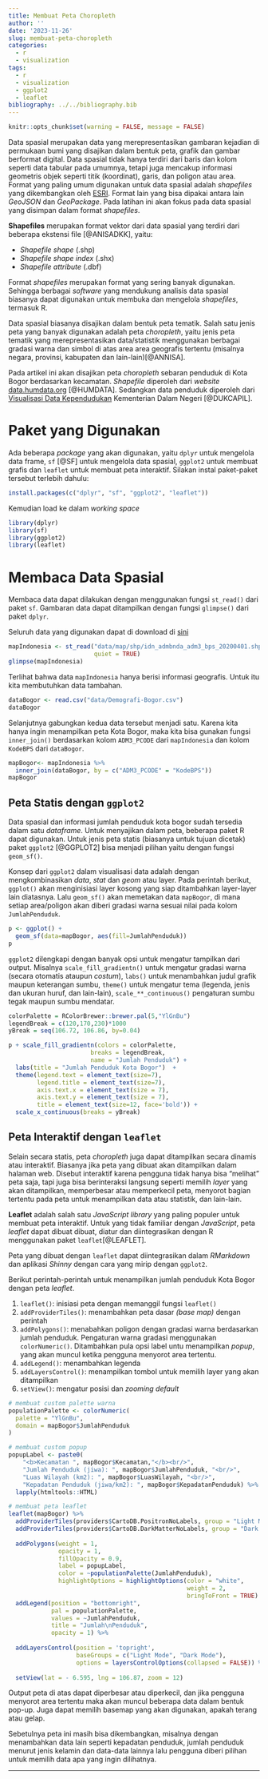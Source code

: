 ```yaml
---
title: Membuat Peta Choropleth
author: ''
date: '2023-11-26'
slug: membuat-peta-choropleth
categories:
  - r
  - visualization
tags:
  - r
  - visualization
  - ggplot2
  - leaflet
bibliography: ../../bibliography.bib
---
```


```r
knitr::opts_chunk$set(warning = FALSE, message = FALSE) 
```

Data spasial merupakan data yang merepresentasikan gambaran kejadian di permukaan bumi yang disajikan dalam bentuk peta, grafik dan gambar berformat digital. Data spasial tidak hanya terdiri dari baris dan kolom seperti data tabular pada umumnya, tetapi juga mencakup informasi geometris objek seperti titik (koordinat), garis, dan poligon atau area. Format yang paling umum digunakan untuk data spasial adalah *shapefiles* yang dikembangkan oleh [ESRI](https://www.esri.com/en-us/home). Format lain yang bisa dipakai antara lain *GeoJSON* dan *GeoPackage*. Pada latihan ini akan fokus pada data spasial yang disimpan dalam format *shapefiles*.

**Shapefiles** merupakan format vektor dari data spasial yang terdiri dari beberapa ekstensi file [@ANISADKK], yaitu:

* *Shapefile shape* (.shp)
* *Shapefile shape index* (.shx)
* *Shapefile attribute* (.dbf)

Format *shapefiles* merupakan format yang sering banyak digunakan. Sehingga berbagai *software* yang mendukung analisis data spasial biasanya dapat digunakan untuk membuka dan mengelola *shapefiles*, termasuk R.

Data spasial biasanya disajikan dalam bentuk peta tematik. Salah satu jenis peta yang banyak digunakan adalah peta *choropleth*, yaitu jenis peta tematik yang merepresentasikan data/statistik menggunakan berbagai gradasi warna dan simbol di atas area area geografis tertentu (misalnya negara, provinsi, kabupaten dan lain-lain)[@ANNISA].

Pada artikel ini akan disajikan peta *choropleth* sebaran penduduk di Kota Bogor berdasarkan kecamatan. *Shapefile* diperoleh dari *website* [data.humdata.org](https://data.humdata.org/dataset/indonesia-administrative-boundary-polygons-lines-and-places-levels-0-4b) [@HUMDATA]. Sedangkan data penduduk diperoleh dari [Visualisasi Data Kependudukan](https://gis.dukcapil.kemendagri.go.id/peta/)
Kementerian Dalam Negeri [@DUKCAPIL]. 

# Paket yang Digunakan

Ada beberapa *package* yang akan digunakan, yaitu `dplyr` untuk mengelola data frame, `sf` [@SF] untuk mengelola data spasial, `ggplot2` untuk membuat grafis dan `leaflet` untuk membuat peta interaktif. Silakan instal paket-paket tersebut terlebih dahulu:

```r
install.packages(c("dplyr", "sf", "ggplot2", "leaflet"))
```

Kemudian load ke dalam *working space*

```r
library(dplyr)
library(sf)
library(ggplot2)
library(leaflet)
```

# Membaca Data Spasial

Membaca data dapat dilakukan dengan menggunakan fungsi `st_read()` dari paket `sf`. Gambaran data dapat ditampilkan dengan fungsi `glimpse()` dari paket `dplyr`.

Seluruh data yang digunakan dapat di download di [sini](https://drive.google.com/drive/folders/1arzJ_APPmu0Lft2-MbYl-AM7I3fVdyxW?usp=sharing)

```r
mapIndonesia <- st_read("data/map/shp/idn_admbnda_adm3_bps_20200401.shp", 
                        quiet = TRUE)
glimpse(mapIndonesia)
```

Terlihat bahwa data `mapIndonesia` hanya berisi informasi geografis. Untuk itu kita membutuhkan data tambahan.

```r
dataBogor <- read.csv("data/Demografi-Bogor.csv")
dataBogor
```


Selanjutnya gabungkan kedua data tersebut menjadi satu. Karena kita hanya ingin menampilkan peta Kota Bogor, maka kita bisa gunakan fungsi `inner_join()` berdasarkan kolom `ADM3_PCODE` dari `mapIndonesia` dan kolom `KodeBPS` dari  `dataBogor`.

```r
mapBogor<- mapIndonesia %>%
  inner_join(dataBogor, by = c("ADM3_PCODE" = "KodeBPS"))
mapBogor
```

## Peta Statis dengan `ggplot2`

Data spasial dan informasi jumlah penduduk kota bogor sudah tersedia dalam satu *dataframe*. Untuk menyajikan dalam peta, beberapa paket R dapat digunakan. Untuk jenis peta statis (biasanya untuk tujuan dicetak)  paket `ggplot2` [@GGPLOT2] bisa menjadi pilihan yaitu dengan fungsi `geom_sf()`. 

Konsep dari `ggplot2` dalam visualisasi data adalah dengan mengkombinasikan *data*, *stat* dan *geom* atau layer. Pada perintah berikut, `ggplot()` akan menginisiasi layer kosong yang siap ditambahkan layer-layer lain diatasnya. Lalu `geom_sf()` akan memetakan data `mapBogor`, di mana setiap area/poligon akan diberi gradasi warna sesuai nilai pada kolom `JumlahPenduduk`.


```r
p <- ggplot() +  
  geom_sf(data=mapBogor, aes(fill=JumlahPenduduk))
p
```

`ggplot2` dilengkapi dengan banyak opsi untuk mengatur tampilkan dari output. Misalnya `scale_fill_gradientn()` untuk mengatur gradasi warna (secara otomatis ataupun *costum*), `labs()` untuk menambahkan judul grafik maupun keterangan sumbu, `theme()` untuk mengatur tema (legenda, jenis dan ukuran huruf, dan lain-lain), `scale_**_continuous()` pengaturan sumbu tegak maupun sumbu mendatar. 

```r
colorPalette = RColorBrewer::brewer.pal(5,"YlGnBu")
legendBreak = c(120,170,230)*1000
yBreak = seq(106.72, 106.86, by=0.04)

p + scale_fill_gradientn(colors = colorPalette, 
                       breaks = legendBreak, 
                       name = "Jumlah Penduduk") +
  labs(title = "Jumlah Penduduk Kota Bogor")  +
  theme(legend.text = element_text(size=7),
        legend.title = element_text(size=7),
        axis.text.x = element_text(size = 7),
        axis.text.y = element_text(size = 7),
        title = element_text(size=12, face='bold')) +
  scale_x_continuous(breaks = yBreak) 
```


## Peta Interaktif dengan `leaflet`

Selain secara statis, peta *choropleth* juga dapat ditampilkan secara dinamis atau interaktif. Biasanya jika peta yang dibuat akan ditampilkan dalam halaman web. Disebut interaktif karena pengguna tidak hanya bisa "melihat" peta saja, tapi juga bisa berinteraksi langsung seperti memilih *layer* yang akan ditampilkan, memperbesar atau memperkecil peta, menyorot bagian tertentu pada peta untuk menampilkan data atau statistik, dan lain-lain.

**Leaflet** adalah salah satu *JavaScript library* yang paling populer untuk membuat peta interaktif. Untuk yang tidak familiar dengan *JavaScript*, peta *leaflet* dapat dibuat dibuat, diatur dan diintegrasikan dengan R menggunakan paket `leaflet`[@LEAFLET]. 

Peta yang dibuat dengan `leaflet` dapat diintegrasikan dalam *RMarkdown* dan aplikasi *Shinny* dengan cara yang mirip dengan `ggplot2`.

Berikut perintah-perintah untuk menampilkan jumlah penduduk Kota Bogor dengan peta *leaflet*.

1. `leaflet()`: inisiasi peta dengan memanggil fungsi `leaflet()`
2. `addProviderTiles()`: menambahkan peta dasar *(base map)* dengan perintah 
3. `addPolygons()`: menabahkan poligon dengan gradasi warna berdasarkan jumlah penduduk. Pengaturan warna gradasi menggunakan `colorNumeric()`. Ditambahkan pula opsi label untu menampilkan *popup*, yang akan muncul ketika pengguna menyorot area tertentu.
4. `addLegend()`: menambahkan legenda
5. `addLayersControl()`: menampilkan tombol untuk memilih layer yang akan ditampilkan
6. `setView()`: mengatur posisi dan *zooming* *default* 


```r
# membuat custom palette warna
populationPalette <- colorNumeric(
  palette = "YlGnBu",
  domain = mapBogor$JumlahPenduduk
)

# membuat custom popup
popupLabel <- paste0(
    "<b>Kecamatan ", mapBogor$Kecamatan,"</b><br/>", 
    "Jumlah Penduduk (jiwa): ", mapBogor$JumlahPenduduk, "<br/>", 
    "Luas Wilayah (km2): ", mapBogor$LuasWilayah, "<br/>", 
    "Kepadatan Penduduk (jiwa/km2): ", mapBogor$KepadatanPenduduk) %>%
  lapply(htmltools::HTML)
```

```r

# membuat peta leaflet
leaflet(mapBogor) %>% 
  addProviderTiles(providers$CartoDB.PositronNoLabels, group = "Light Mode") %>%
  addProviderTiles(providers$CartoDB.DarkMatterNoLabels, group = "Dark Mode") %>%
  
  addPolygons(weight = 1,
              opacity = 1, 
              fillOpacity = 0.9,
              label = popupLabel,
              color = ~populationPalette(JumlahPenduduk),
              highlightOptions = highlightOptions(color = "white", 
                                                  weight = 2, 
                                                  bringToFront = TRUE) ) %>%
  addLegend(position = "bottomright", 
            pal = populationPalette, 
            values = ~JumlahPenduduk,
            title = "Jumlah\nPenduduk",
            opacity = 1) %>%
  
  addLayersControl(position = 'topright',
                   baseGroups = c("Light Mode", "Dark Mode"),
                   options = layersControlOptions(collapsed = FALSE)) %>%
  
  setView(lat = - 6.595, lng = 106.87, zoom = 12)
```

Output peta di atas dapat diperbesar atau diperkecil, dan jika pengguna menyorot area tertentu maka akan muncul beberapa data dalam bentuk pop-up. Juga dapat memilih basemap yang akan digunakan, apakah terang atau gelap. 

Sebetulnya peta ini masih bisa dikembangkan, misalnya dengan menambahkan data lain seperti kepadatan penduduk, jumlah penduduk menurut jenis kelamin dan data-data lainnya lalu pengguna diberi pilihan untuk memilih data apa yang ingin dilihatnya.

---






